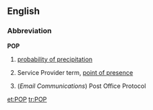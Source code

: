 ==English==

===Abbreviation===
'''POP'''

# {{weather}} [[probability of precipitation]]
# {{telecommunications}} Service Provider term, [[point of presence]]
# (''Email Communications'') Post Office Protocol

[[et:POP]]
[[tr:POP]]